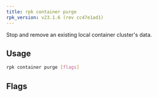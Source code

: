 ```yaml
---
title: rpk container purge
rpk_version: v23.1.6 (rev cc47e1ad1)
---
```


<head>
  <meta name="title" content="rpk container purge | Redpanda Docs" />
  <meta name="description" content="rpk container purge" />
  <link rel="canonical" href="https://docs.redpanda.com/docs/reference/rpk/rpk-container/rpk-container-purge/" />
</head>

Stop and remove an existing local container cluster's data.

## Usage

```bash
rpk container purge [flags]
```

## Flags

<!--
[cols=",,",]
|===
|*Value* |*Type* |*Description*
|-h, --help |- |Help for purge.
|-v, --verbose |- |Enable verbose logging (default `false`).
|===

-->
